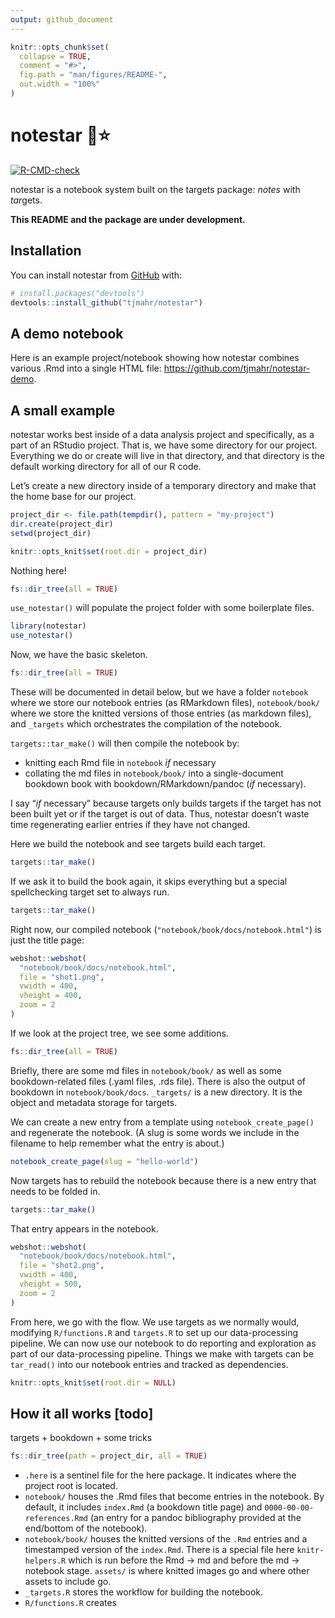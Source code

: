 ```yaml
---
output: github_document
---
```


<!-- README.md is generated from README.Rmd. Please edit that file -->

<!-- say directory, not folder -->

```r
knitr::opts_chunk$set(
  collapse = TRUE,
  comment = "#>",
  fig.path = "man/figures/README-",
  out.width = "100%"
)
```

# notestar 📓⭐

<!-- badges: start -->
[![R-CMD-check](https://github.com/tjmahr/notestar/workflows/R-CMD-check/badge.svg)](https://github.com/tjmahr/notestar/actions)
<!-- badges: end -->

notestar is a notebook system built on the targets package: *notes* with
*tar*gets.

**This README and the package are under development.**

## Installation

You can install notestar from [GitHub](https://github.com/) with:

``` r
# install.packages("devtools")
devtools::install_github("tjmahr/notestar")
```

## A demo notebook

Here is an example project/notebook showing how notestar combines various .Rmd
into a single HTML file: <https://github.com/tjmahr/notestar-demo>.

## A small example

notestar works best inside of a data analysis project and specifically, as a
part of an RStudio project. That is, we have some directory for our project.
Everything we do or create will live in that directory, and that directory is
the default working directory for all of our R code.

Let's create a new directory inside of a temporary directory and make that the
home base for our project.

```r
project_dir <- file.path(tempdir(), pattern = "my-project")
dir.create(project_dir)
setwd(project_dir)
```

```r
knitr::opts_knit$set(root.dir = project_dir)
```


Nothing here!

```r
fs::dir_tree(all = TRUE)
```

`use_notestar()` will populate the project folder with some boilerplate files.

```r
library(notestar)
use_notestar()
```

Now, we have the basic skeleton. 

```r
fs::dir_tree(all = TRUE)
```

These will be documented in detail below, but we
have a folder `notebook` where we store our notebook entries (as RMarkdown
files), `notebook/book/` where we store the knitted versions of those entries
(as markdown files), and `_targets` which orchestrates the compilation of the
notebook.

`targets::tar_make()` will then compile the notebook by:

  - knitting each Rmd file in `notebook` *if* necessary
  - collating the md files in `notebook/book/` into a single-document bookdown
    book with bookdown/RMarkdown/pandoc (*if* necessary).

I say "*if* necessary" because targets only builds targets if the target has not
been built yet or if the target is out of data. Thus, notestar doesn't waste
time regenerating earlier entries if they have not changed.


Here we build the notebook and see targets build each target.

```r
targets::tar_make()
```

If we ask it to build the book again, it skips everything but a special
spellchecking target set to always run.

```r
targets::tar_make()
```

Right now, our compiled notebook (`"notebook/book/docs/notebook.html"`) is just
the title page:

```r
webshot::webshot(
  "notebook/book/docs/notebook.html",  
  file = "shot1.png",
  vwidth = 400, 
  vheight = 400,
  zoom = 2
)
```

If we look at the project tree, we see some additions.

```r
fs::dir_tree(all = TRUE)
```

Briefly, there are some md files in `notebook/book/` as well as some
bookdown-related files (.yaml files, .rds file). There is also the output of
bookdown in `notebook/book/docs`. `_targets/` is a new directory. It is the
object and metadata storage for targets.



We can create a new entry from a template using `notebook_create_page()` and
regenerate the notebook. (A slug is some words we include in the filename to
help remember what the entry is about.)

```r
notebook_create_page(slug = "hello-world")
```

Now targets has to rebuild the notebook because there is a new entry that needs
to be folded in.

```r
targets::tar_make()
```

That entry appears in the notebook.

```r
webshot::webshot(
  "notebook/book/docs/notebook.html",
  file = "shot2.png",
  vwidth = 400, 
  vheight = 500, 
  zoom = 2
)
```

From here, we go with the flow. We use targets as we normally would, modifying
`R/functions.R` and `targets.R` to set up our data-processing pipeline. We can
now use our notebook to do reporting and exploration as part of our
data-processing pipeline. Things we make with targets can be `tar_read()` into
our notebook entries and tracked as dependencies.

```r
knitr::opts_knit$set(root.dir = NULL)
```




## How it all works [todo]

targets + bookdown + some tricks

```r
fs::dir_tree(path = project_dir, all = TRUE)
```

  - `.here` is a sentinel file for the here package. It indicates where the
    project root is located.
  - `notebook/` houses the .Rmd files that become entries in the notebook. By
    default, it includes `index.Rmd` (a bookdown title page) and
    `0000-00-00-references.Rmd` (an entry for a pandoc bibliography provided at
    the end/bottom of the notebook).
  - `notebook/book/` houses the knitted versions of the `.Rmd` entries and a
    timestamped version of the `index.Rmd`. There is a special file here
    `knitr-helpers.R` which is run before the Rmd -\> md and before the md -\>
    notebook stage. `assets/` is where knitted images go and where other assets
    to include go.
  - `_targets.R` stores the workflow for building the notebook.
  - `R/functions.R` creates

